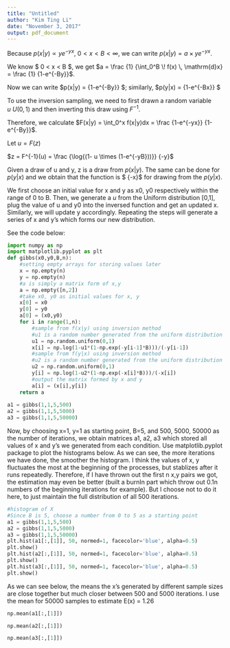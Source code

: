 ```yaml
---
title: "Untitled"
author: "Kim Ting Li"
date: "November 3, 2017"
output: pdf_document
---
```

Because $p(x|y) \propto ye^{-yx}$, $0<x<B<\infty$, we can write $p(x|y)=a \times ye^{-yx}$. 

We know $ 0 < x < B $, we get $a = \frac {1}  {\int_0^B \! f(x) \, \mathrm{d}x} = \frac {1} {1-e^{-By}}$.

Now we can write $p(x|y) = \frac {ye^{-yx}} {1-e^{-By}} $; similarly, $p(y|x) = \frac {xe^{-yx}} {1-e^{-Bx}} $

To use the inversion sampling, we need to first drawn a random variable $u~U(0,1)$ and then inverting this draw using $F^{-1}$.

Therefore, we calculate $F(x|y) = \int_0^x f(x|y)dx = \frac {1-e^{-yx}} {1-e^{-By}}$. 

Let $u = F(z)$

$z = F^{-1}(u) = \frac {\log{(1- u \times (1-e^{-yB}))}} {-y}$

Given a draw of u and y, z is a draw from $p(x|y)$. The same can be done for $p(y|x)$ and we obtain that the function is
$ \frac {\log{(1- u \times (1-e^{-xB}))}} {-x}$ for drawing from the $p(y|x)$.

We first choose an initial value for x and y as x0, y0 respectively within the range of 0 to B. Then, we generate a $u$ from the Uniform distribution [0,1], plug the value of u and y0 into the inversed function and get an updated x. Similarly, we will update y accordingly. Repeating the steps will generate a series of x and y's which forms our new distribution. 

See the code below:
```python
import numpy as np
import matplotlib.pyplot as plt
def gibbs(x0,y0,B,n):
    #setting empty arrays for storing values later
    x = np.empty(n)
    y = np.empty(n)
    #a is simply a matrix form of x,y
    a = np.empty([n,2])
    #take x0, y0 as initial values for x, y
    x[0] = x0
    y[0] = y0
    a[0] = (x0,y0)
    for i in range(1,n):
        #sample from f(x|y) using inversion method
        #u1 is a random number generated from the uniform distribution
        u1 = np.random.uniform(0,1)
        x[i] = np.log(1-u1*(1-np.exp(-y[i-1]*B)))/(-y[i-1])
        #sample from f(y|x) using inversion method
        #u2 is a random number generated from the uniform distribution
        u2 = np.random.uniform(0,1)
        y[i] = np.log(1-u2*(1-np.exp(-x[i]*B)))/(-x[i])
        #output the matrix formed by x and y
        a[i] = (x[i],y[i])
    return a
    
a1 = gibbs(1,1,5,500)
a2 = gibbs(1,1,5,5000)
a3 = gibbs(1,1,5,50000)
```

Now, by choosing x=1, y=1 as starting point, B=5, and 500, 5000, 50000 as the number of iterations, we obtain matrices a1, a2, a3 which stored all values of x and y's we generated from each condition. Use matplotlib.pyplot package to plot the histograms below. As we can see, the more iterations we have done, the smoother the histogram. I think the values of x, y fluctuates the most at the beginning of the processes, but stablizes after it runs repeatedly. Therefore, if I have thrown out the first n x,y pairs we got, the estimation may even be better (built a burnIn part which throw out 0.1n numbers of the beginning iterations for example). But I choose not to do it here, to just maintain the full distribution of all 500 iterations. 

```python
#histogram of X
#Since B is 5, choose a number from 0 to 5 as a starting point
a1 = gibbs(1,1,5,500)
a2 = gibbs(1,1,5,5000)
a3 = gibbs(1,1,5,50000)
plt.hist(a1[:,[1]], 50, normed=1, facecolor='blue', alpha=0.5)
plt.show()
plt.hist(a2[:,[1]], 50, normed=1, facecolor='blue', alpha=0.5)
plt.show()
plt.hist(a3[:,[1]], 50, normed=1, facecolor='blue', alpha=0.5)
plt.show()
```

As we can see below, the means the x's generated by different sample sizes are close together but much closer between 500 and 5000 iterations. I use the mean for 50000 samples to estimate E(x) = 1.26

```python
np.mean(a1[:,[1]])
```

```python
np.mean(a2[:,[1]])
```

```python
np.mean(a3[:,[1]])
```

